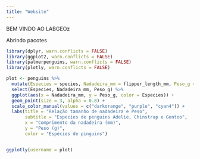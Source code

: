 ```yaml
---
title: "Website"
---
```


BEM VINDO AO LABGEOz



Abrindo pacotes
```r

library(dplyr, warn.conflicts = FALSE)
library(ggplot2, warn.conflicts = FALSE)
library(palmerpenguins, warn.conflicts = FALSE)
library(plotly, warn.conflicts = FALSE)

```

  
```r
plot <- penguins %>% 
  mutate(Especies = species, Nadadeira_mm = flipper_length_mm, Peso_g = body_mass_g) %>% 
  select(Especies, Nadadeira_mm, Peso_g) %>% 
  ggplot(aes(x = Nadadeira_mm, y = Peso_g, color = Especies)) +
  geom_point(size = 3, alpha = 0.8) +
  scale_color_manual(values = c("darkorange", "purple", "cyan4")) +
  labs(title = "Relação tamanho de nadadeira e Peso",
       subtitle = "Especies de penguins Adelie, Chinstrap e Gentoo",
       x = "Comprimento da nadadeira (mm)",
       y = "Peso (g)",
       color = "Espécies de pinguins")


ggplotly(username = plot)
```

